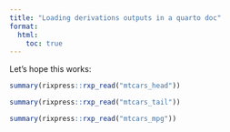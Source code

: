 ```yaml
---
title: "Loading derivations outputs in a quarto doc"
format:
  html:
    toc: true
---
```


Let's hope this works:

```r
summary(rixpress::rxp_read("mtcars_head"))
```


```r
summary(rixpress::rxp_read("mtcars_tail"))
```

```r
summary(rixpress::rxp_read("mtcars_mpg"))
```
